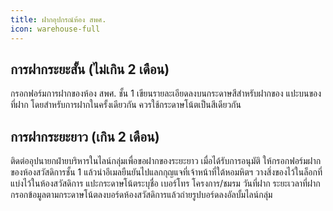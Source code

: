 ```yaml
---
title: ฝากอุปกรณ์ห้อง สพศ.
icon: warehouse-full
---
```


## การฝากระยะสั้น (ไม่เกิน 2 เดือน)

<Steps>
  <Step title="กรอกฟอร์มฝากของ">
    กรอกฟอร์มการฝากของห้อง สพศ. ชั้น 1
    <Card
      title="ฟอร์มฝากอุปกรณ์"
      icon="square-list"
      href="https://docs.google.com/forms/d/e/1FAIpQLSebkFzhYjd3Uvh-r9crDIyFP3HprFI7XkjBoxevui5PfP-piQ/viewform"
    />
  </Step>
  <Step title="เขียนรายละเอียดบนกระดาษสีสำหรับฝากของ">
    เขียนรายละเอียดลงบนกระดาษสีสำหรับฝากของ แปะบนของที่ฝาก โดยสำหรับการฝากในครั้งเดียวกัน
    ควรใช้กระดาษโน้ตเป็นสีเดียวกัน
  </Step>
  <Step title="เข้าไลน์กลุ่มฝากของห้อง สพศ.">
    <Card
      title="Join Line Group"
      icon="line"
      href="https://line.me/ti/g/JXKjdDMNcM"
    />
  </Step>
  <Step title="ถ่ายรูปของที่ติดกระดาษโน้ต ลงอัลบั้มในไลน์กลุ่มตามเดือนที่เริ่มฝาก" />
</Steps>

## การฝากระยะยาว (เกิน 2 เดือน)

<Steps>
  <Step title="ติดต่ออุปนายกฝ่ายบริหาร">
    ติดต่ออุปนายกฝ่ายบริหารในไลน์กลุ่มเพื่อขอฝากของระยะยาว
    <Card
      title="Join Line Group"
      icon="line"
      href="https://line.me/ti/g/JXKjdDMNcM"
    />
  </Step>
  <Step title="กรอกฟอร์มฝากของ">
    เมื่อได้รับการอนุมัติ ให้กรอกฟอร์มฝากของห้องสวัสดิการชั้น 1
    แล้วนำอีเมลยืนยันไปแลกกุญแจที่เจ้าหน้าที่ใต้หอมหิตฯ
    <Card
      title="ฟอร์มฝากของห้องสวัสดิการ"
      icon="square-list"
      href="https://docs.google.com/forms/d/e/1FAIpQLSfXS4igMb1994XX75d9GV6mq0_gJGhzmj1CplNpnKKHvU-sNg/viewform"
    />
  </Step>
  <Step title="วางของในล็อกที่แบ่งไว้ และแปะกระดาษโน้้ต">
    วางสิ่งของไว้ในล็อกที่แบ่งไว้ในห้องสวัสดิการ แปะกระดาษโน้ตระบุชื่อ เบอร์โทร โครงการ/ชมรม
    วันที่ฝาก ระยะเวลาที่ฝาก
  </Step>
  <Step title="กรอกข้อมูลลงบอร์ดแล้วถ่ายรูปลงอัลบั้มในไลน์">
    กรอกข้อมูลตามกระดาษโน้ตลงบอร์ดห้องสวัสดิการแล้วถ่ายรูปบอร์ดลงอัลบั้มไลน์กลุ่ม
  </Step>
</Steps>
